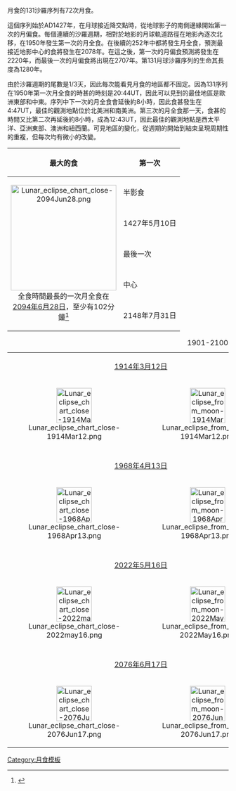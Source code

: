 月食的131沙羅序列有72次月食。

這個序列始於AD1427年，在月球接近降交點時，從地球影子的南側邊緣開始第一次的月偏食。每個連續的沙羅週期，相對於地影的月球軌道路徑在地影內逐次北移，在1950年發生第一次的月全食。在後續的252年中都將發生月全食，預測最接近地影中心的食將發生在2078年。在這之後，第一次的月偏食預測將發生在2220年，而最後一次的月偏食將出現在2707年。第131月球沙羅序列的生命其長度為1280年。

由於沙羅週期的尾數是1/3天，因此每次能看見月食的地區都不固定。因為131序列在1950年第一次月全食的時甚的時刻是20:44UT，因此可以見到的最佳地區是歐洲東部和中東。序列中下一次的月全食會延後約8小時，因此食甚發生在4:47UT，最佳的觀測地點位於北美洲和南美洲。第三次的月全食那一天，食甚的時間又比第二次再延後約8小時，成為12:43UT，因此最佳的觀測地點是西太平洋、亞洲東部、澳洲和紐西蘭。可見地區的變化，從週期的開始到結束呈現周期性的重複，但每次均有微小的改變。

{| class=wikitable
!最大的食
!colspan=4|第一次
|-
|rowspan=6 width=240 align=center|[[File:Lunar eclipse chart close-2094Jun28.png|240px]]<BR>全食時間最長的一次月全食在[[2094年6月的月食|2094年6月28日]]，至少有102分鐘<ref>{{Cite web|title=Saros Series of Lunar Eclipses|url=https://moonblink.info/Eclipse/when/lunsaros/131|website=Moon Blink|access-date=2022-06-14}}</ref>
!半影食
!偏食
!全食
!中心
|-
|1427年5月10日
|1553年7月25日
|[[1950年4月2日月食|1950年4月2日]]
|[[2022年5月16日月食|2022年5月16日]]
|-
!colspan=4|最後一次
|-
!中心
!全食
!偏食
!半影食
|-
|2148年7月31日
|2202年9月3日
|2563年4月9日
|2707年7月7日
|}

{| class=wikitable
|+1901-2100
|- valign=top
|colspan=2 align=center|[[1914年3月12日月食|1914年3月12日]]
|colspan=2 align=center|[[1932年3月22日月食|1932年3月22日]]
|colspan=2 align=center|[[1950年4月2日月食|1950年4月2日]]
|-
|[[File:Lunar eclipse chart close-1914Mar12.png|80px]]
|[[File:Lunar eclipse from moon-1914Mar12.png|80px]]
|[[File:Lunar eclipse chart close-1932Mar22.png|80px]]
|[[File:Lunar eclipse from moon-1932Mar22.png|80px]]
|[[File:Lunar eclipse chart close-1950Apr02.png|80px]]
|[[File:Lunar eclipse from moon-1950Apr02.png|80px]]
|-
|colspan=6|
|-
|colspan=2 align=center|[[1968年4月13日月食|1968年4月13日]]
|colspan=2 align=center|[[1986年4月24日月食|1986年4月24日]]
|colspan=2 align=center|[[2004年5月4日月食|2004年5月4日]]
|-
|[[File:Lunar eclipse chart close-1968Apr13.png|80px]]
|[[File:Lunar eclipse from moon-1968Apr13.png|80px]]
|[[File:Lunar eclipse chart close-1986Apr24.png|80px]]
|[[File:Lunar eclipse from moon-1986Apr24.png|80px]]
|[[File:Lunar eclipse chart close-04may04.png|80px]]
|[[File:Lunar eclipse from moon-2004May04.png|80px]]
|-
|colspan=6|
|-
|colspan=2 align=center|[[2022年5月16日月食|2022年5月16日]]
|colspan=2 align=center|[[2040年5月26日月食|2040年5月26日]]
|colspan=2 align=center|[[2058年6月6日月食|2058年6月6日]]
|-
|[[File:Lunar eclipse chart close-2022may16.png|80px]]
|[[File:Lunar eclipse from moon-2022May16.png|80px]]
|[[File:Lunar_eclipse_chart_close-2040May26.png|80px]]
|[[File:Lunar eclipse from moon-2040May26.png|80px]]
|[[File:Lunar eclipse chart close-2058Jun06.png|80px]]
|[[File:Lunar eclipse from moon-2058Jun06.png|80px]]
|-
|colspan=6|
|-
|colspan=2 align=center|[[2076年6月17日月食|2076年6月17日]]
|colspan=2 align=center|[[2094年6月28日月食|2094年6月28日]]
|-
|[[File:Lunar eclipse chart close-2076Jun17.png|80px]]
|[[File:Lunar eclipse from moon-2076Jun17.png|80px]]
|[[File:Lunar eclipse chart close-2094Jun28.png|80px]]
|[[File:Lunar eclipse from moon-2094Jun28.png|80px]]
|}<noinclude>
{{Template reference list}}
[[Category:月食模板]]
</noinclude>